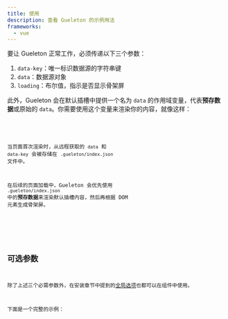 ```yaml
---
title: 使用
description: 查看 Gueleton 的示例用法
frameworks:
  - vue
---
```




要让 Gueleton 正常工作，必须传递以下三个参数：

1. `data-key`：唯一标识数据源的字符串键
2. `data`：数据源对象
3. `loading`：布尔值，指示是否显示骨架屏

此外，Gueleton 会在默认插槽中提供一个名为 `data` 的作用域变量，代表**预存数据**或原始的 `data`。你需要使用这个变量来渲染你的内容，就像这样：


<FrameworkSlots>
  <Code slot="vue" code={BasicVueRaw.split('// ---cut-after---')[0]} lang="vue" meta="twoslash wrap {3-5}" title="Basic.vue" />
</FrameworkSlots>

当页面首次渲染时，从远程获取的 `data` 和 `data-key` 会被存储在 `.gueleton/index.json` 文件中。

在后续的页面加载中，Gueleton 会优先使用 `.gueleton/index.json` 中的**预存数据**来渲染默认插槽内容，然后再根据 DOM 元素生成骨架屏。

<LinkCard
  title="在线基础示例"
  href="/zh-cn/examples/basic"
/>

<LinkCard
  title="推荐阅读：Gueleton 是如何工作的"
  href="/zh-cn/guides/getting-started/how-it-work"
/>

## 可选参数

除了上述三个必需参数外，在安装章节中提到的[全局选项](/zh-cn/guides/getting-started/installation/#选项)也都可以在组件中使用。

下面是一个完整的示例：


<FrameworkSlots>
  <Code slot="vue" code={FullVueRaw.split('// ---cut-after---')[0]} lang="vue" meta="ins={6} ins={'      除 limit 外的可选参数通过 skeleton 属性传递':7-13}" title="Full.vue" />
</FrameworkSlots>

<LinkCard
  title="在线完整示例"
  href="/zh-cn/examples/full"
/>
